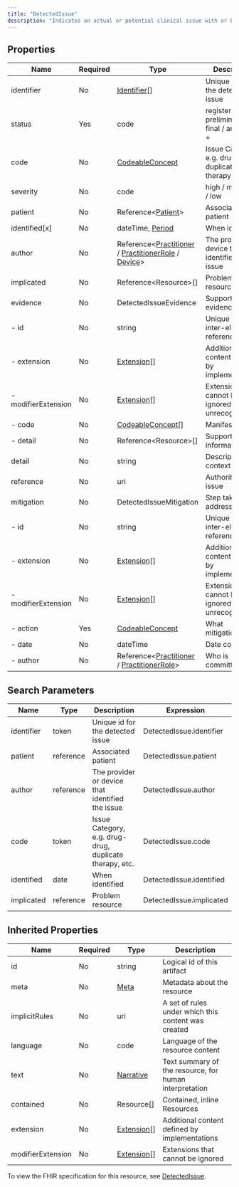 ```yaml
---
title: "DetectedIssue"
description: "Indicates an actual or potential clinical issue with or between one or more active or proposed clinical actions for a patient; e.g. Drug-drug interaction, Ineffective treatment frequency, Procedure-condition conflict, etc."
---
```


## Properties

| Name                | Required | Type                                                                                                                                                                                        | Description                                             |
| ------------------- | -------- | ------------------------------------------------------------------------------------------------------------------------------------------------------------------------------------------- | ------------------------------------------------------- |
| identifier          | No       | [Identifier](/medical-api/fhir/data-types/identifier)[]                                                                                                                                     | Unique id for the detected issue                        |
| status              | Yes      | code                                                                                                                                                                                        | registered / preliminary / final / amended +            |
| code                | No       | [CodeableConcept](/medical-api/fhir/data-types/codeableconcept)                                                                                                                             | Issue Category, e.g. drug-drug, duplicate therapy, etc. |
| severity            | No       | code                                                                                                                                                                                        | high / moderate / low                                   |
| patient             | No       | Reference&lt;[Patient](/medical-api/fhir/resources/patient)&gt;                                                                                                                             | Associated patient                                      |
| identified[x]       | No       | dateTime, [Period](/medical-api/fhir/data-types/period)                                                                                                                                     | When identified                                         |
| author              | No       | Reference&lt;[Practitioner](/medical-api/fhir/resources/practitioner) / [PractitionerRole](/medical-api/fhir/resources/practitionerrole) / [Device](/medical-api/fhir/resources/device)&gt; | The provider or device that identified the issue        |
| implicated          | No       | Reference&lt;Resource&gt;[]                                                                                                                                                                 | Problem resource                                        |
| evidence            | No       | DetectedIssueEvidence                                                                                                                                                                       | Supporting evidence                                     |
| - id                | No       | string                                                                                                                                                                                      | Unique id for inter-element referencing                 |
| - extension         | No       | [Extension](/medical-api/fhir/data-types/extension)[]                                                                                                                                       | Additional content defined by implementations           |
| - modifierExtension | No       | [Extension](/medical-api/fhir/data-types/extension)[]                                                                                                                                       | Extensions that cannot be ignored even if unrecognized  |
| - code              | No       | [CodeableConcept](/medical-api/fhir/data-types/codeableconcept)[]                                                                                                                           | Manifestation                                           |
| - detail            | No       | Reference&lt;Resource&gt;[]                                                                                                                                                                 | Supporting information                                  |
| detail              | No       | string                                                                                                                                                                                      | Description and context                                 |
| reference           | No       | uri                                                                                                                                                                                         | Authority for issue                                     |
| mitigation          | No       | DetectedIssueMitigation                                                                                                                                                                     | Step taken to address                                   |
| - id                | No       | string                                                                                                                                                                                      | Unique id for inter-element referencing                 |
| - extension         | No       | [Extension](/medical-api/fhir/data-types/extension)[]                                                                                                                                       | Additional content defined by implementations           |
| - modifierExtension | No       | [Extension](/medical-api/fhir/data-types/extension)[]                                                                                                                                       | Extensions that cannot be ignored even if unrecognized  |
| - action            | Yes      | [CodeableConcept](/medical-api/fhir/data-types/codeableconcept)                                                                                                                             | What mitigation?                                        |
| - date              | No       | dateTime                                                                                                                                                                                    | Date committed                                          |
| - author            | No       | Reference&lt;[Practitioner](/medical-api/fhir/resources/practitioner) / [PractitionerRole](/medical-api/fhir/resources/practitionerrole)&gt;                                                | Who is committing?                                      |

## Search Parameters

| Name       | Type      | Description                                             | Expression               |
| ---------- | --------- | ------------------------------------------------------- | ------------------------ |
| identifier | token     | Unique id for the detected issue                        | DetectedIssue.identifier |
| patient    | reference | Associated patient                                      | DetectedIssue.patient    |
| author     | reference | The provider or device that identified the issue        | DetectedIssue.author     |
| code       | token     | Issue Category, e.g. drug-drug, duplicate therapy, etc. | DetectedIssue.code       |
| identified | date      | When identified                                         | DetectedIssue.identified |
| implicated | reference | Problem resource                                        | DetectedIssue.implicated |

## Inherited Properties

| Name              | Required | Type                                                  | Description                                            |
| ----------------- | -------- | ----------------------------------------------------- | ------------------------------------------------------ |
| id                | No       | string                                                | Logical id of this artifact                            |
| meta              | No       | [Meta](/medical-api/fhir/data-types/meta)             | Metadata about the resource                            |
| implicitRules     | No       | uri                                                   | A set of rules under which this content was created    |
| language          | No       | code                                                  | Language of the resource content                       |
| text              | No       | [Narrative](/medical-api/fhir/data-types/narrative)   | Text summary of the resource, for human interpretation |
| contained         | No       | Resource[]                                            | Contained, inline Resources                            |
| extension         | No       | [Extension](/medical-api/fhir/data-types/extension)[] | Additional content defined by implementations          |
| modifierExtension | No       | [Extension](/medical-api/fhir/data-types/extension)[] | Extensions that cannot be ignored                      |

To view the FHIR specification for this resource, see [DetectedIssue](https://www.hl7.org/fhir/StructureDefinition/DetectedIssue).
